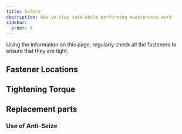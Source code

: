 ```yaml
---
title: Safety
description: How to stay safe while performing maintenance work
sidebar:
  order: 6  
---
```


Using the information on this page, regularly check all the fasteners to ensure that they are tight. 

## Fastener Locations


## Tightening Torque


## Replacement parts

### Use of Anti-Seize
